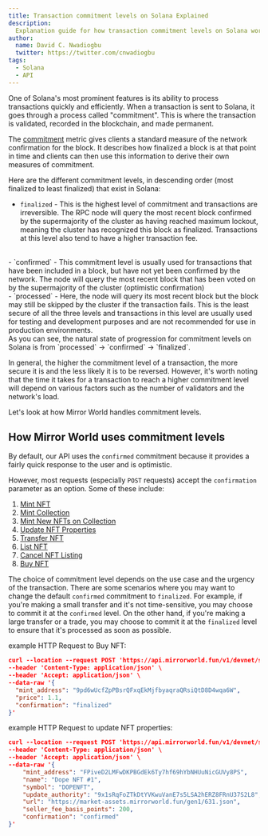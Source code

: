 ```yaml
---
title: Transaction commitment levels on Solana Explained
description:
  Explanation guide for how transaction commitment levels on Solana works
author:
  name: David C. Nwadiogbu
  twitter: https://twitter.com/cnwadiogbu
tags:
  - Solana
  - API
---
```


One of Solana's most prominent features is its ability to process transactions quickly and efficiently. When a transaction is sent to Solana, it goes through a process called "commitment". This is where the transaction is validated, recorded in the blockchain, and made permanent. 

The [commitment](https://docs.solana.com/terminology#commitment) metric gives clients a standard measure of the network confirmation for the block. It describes how finalized a block is at that point in time and clients can then use this information to derive their own measures of commitment.

Here are the different commitment levels, in descending order (most finalized to least finalized) that exist in Solana:

- `finalized` - This is the highest level of commitment and transactions are irreversible. The RPC node will query the most recent block confirmed by the supermajority of the cluster as having reached maximum lockout, meaning the cluster has recognized this block as finalized. Transactions at this level also tend to have a higher transaction fee.
<br/>
- `confirmed` - This commitment level is usually used for transactions that have been included in a block, but have not yet been confirmed by the network. The node will query the most recent block that has been voted on by the supermajority of the cluster (optimistic confirmation)
<br/>
- `processed` - Here, the node will query its most recent block but the block may still be skipped by the cluster if the transaction fails. This is the least secure of all the three levels and transactions in this level are usually used for testing and development purposes and are not recommended for use in production environments.
<br/>
As you can see, the natural state of progression for commitment levels on Solana is from `processed` → `confirmed` → `finalized`.

In general, the higher the commitment level of a transaction, the more secure it is and the less likely it is to be reversed. However, it's worth noting that the time it takes for a transaction to reach a higher commitment level will depend on various factors such as the number of validators and the network's load.

Let's look at how Mirror World handles commitment levels.

## How Mirror World uses commitment levels

By default, our API uses the `confirmed` commitment because it provides a fairly quick response to the user and is optimistic.

However, most requests (especially `POST` requests) accept the `confirmation` parameter as an option. Some of these include:

1. [Mint NFT](https://developer.mirrorworld.fun/#4fb51141-d65b-4c24-a256-b3f065fdb261)
2. [Mint Collection](https://developer.mirrorworld.fun/#1696cb75-cb3b-46c0-9d3d-dea7c0f87f74)
3. [Mint New NFTs on Collection](https://developer.mirrorworld.fun/#69b4fc11-c126-4ffe-b51e-b30aa8ae107b)
4. [Update NFT Properties](https://developer.mirrorworld.fun/#aff95cab-c2fb-4bb1-bf51-ffbb49ecfbe2)
5. [Transfer NFT](https://developer.mirrorworld.fun/#d6175992-e611-452a-891a-0646059899af)
6. [List NFT](https://developer.mirrorworld.fun/#0fbc2291-e96b-4da0-9d8e-815281ce93ef)
7. [Cancel NFT Listing](https://developer.mirrorworld.fun/#ac865ded-4847-4940-832a-b782d43e5a4b)
8. [Buy NFT](https://developer.mirrorworld.fun/#5f3f3ebe-bcc0-4a1a-bd38-08bf8f81a9be)

The choice of commitment level depends on the use case and the urgency of the transaction. There are some scenarios where you may want to change the default `confirmed` commitment to `finalized`. For example, if you're making a small transfer and it's not time-sensitive, you may choose to commit it at the `confirmed` level. On the other hand, if you're making a large transfer or a trade, you may choose to commit it at the `finalized` level to ensure that it's processed as soon as possible.

example HTTP Request to Buy NFT:
```json
curl --location --request POST 'https://api.mirrorworld.fun/v1/devnet/solana/marketplace/transaction/buy' \
--header 'Content-Type: application/json' \
--header 'Accept: application/json' \
--data-raw '{
  "mint_address": "9pd6wUcfZpPBsrQFxqEkMjfbyaqraQRsiQtD8D4wqa6W",
  "price": 1.1,
  "confirmation": "finalized"
}'
```

example HTTP Request to update NFT properties:
```json
curl --location --request POST 'https://api.mirrorworld.fun/v1/devnet/solana/mint/update' \
--header 'Content-Type: application/json' \
--header 'Accept: application/json' \
--data-raw '{
    "mint_address": "FPiveD2LMFwDKPBGdEk6Ty7hf69hYbNHUuNicGUVy8PS",
    "name": "Dope NFT #1",
    "symbol": "DOPENFT",
    "update_authority": "9x1sRqFoZTkDtYVKwuVanE7s5LSA2hERZ8FRnU37S2L8",
    "url": "https://market-assets.mirrorworld.fun/gen1/631.json",
    "seller_fee_basis_points": 200,
    "confirmation": "confirmed"
}'
```